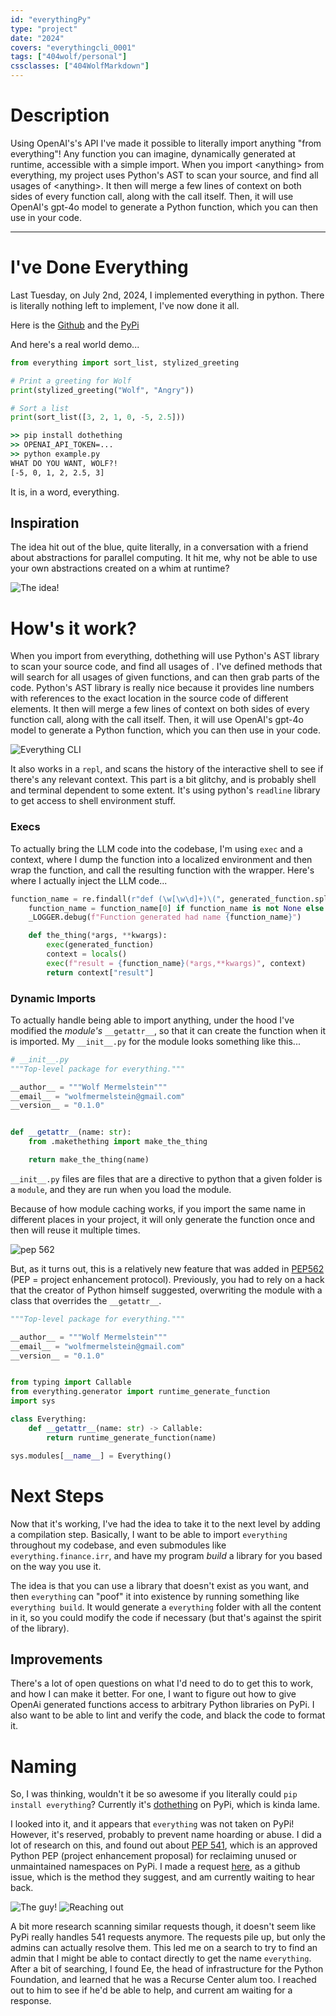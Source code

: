 ```yaml
---
id: "everythingPy"
type: "project"
date: "2024"
covers: "everythingcli_0001"
tags: ["404wolf/personal"]
cssclasses: ["404WolfMarkdown"]
---
```

# Description

Using OpenAI's's API I've made it possible to literally import anything "from everything"! Any function you can imagine, dynamically generated at runtime, accessible with a simple import. When you import \<anything> from everything, my project uses Python's AST to scan your source, and find all usages of \<anything>. It then will merge a few lines of context on both sides of every function call, along with the call itself. Then, it will use OpenAI's gpt-4o model to generate a Python function, which you can then use in your code.

***

# I've Done Everything

Last Tuesday, on July 2nd, 2024, I implemented everything in python. There is literally nothing left to implement, I've now done it all.

Here is the
[Github](https://github.com/404Wolf/everything) and the
[PyPi](https://pypi.org/project/dothething/)

And here's a real world demo...

```py
from everything import sort_list, stylized_greeting

# Print a greeting for Wolf
print(stylized_greeting("Wolf", "Angry"))

# Sort a list
print(sort_list([3, 2, 1, 0, -5, 2.5]))
```

```cmd
>> pip install dothething
>> OPENAI_API_TOKEN=...
>> python example.py
WHAT DO YOU WANT, WOLF?!
[-5, 0, 1, 2, 2.5, 3]
```

It is, in a word, everything.

## Inspiration

The idea hit out of the blue, quite literally, in a conversation with a friend about abstractions for parallel computing. It hit me, why not be able to use your own abstractions created on a whim at runtime?

![The idea!](2024-07-05-20240705020336355_0001.webp|float=none|width=60)

# How's it work?

When you import <anything> from everything, dothething will use Python's AST library to scan your source code, and find all usages of <anything>. I've defined methods that will search for all usages of given functions, and can then grab parts of the code. Python's AST library is really nice because it provides line numbers with references to the exact location in the source code of different elements. It then will merge a few lines of context on both sides of every function call, along with the call itself. Then, it will use OpenAI's gpt-4o model to generate a Python function, which you can then use in your code.

![Everything CLI](everythingcli_0001.png)

It also works in a `repl`, and scans the history of the interactive shell to see if there's any relevant context. This part is a bit glitchy, and is probably shell and terminal dependent to some extent. It's using python's `readline` library to get access to shell environment stuff.

### Execs

To actually bring the LLM code into the codebase, I'm using `exec` and a context, where I dump the function into a localized environment and then wrap the function, and call the resulting function with the wrapper. Here's where I actually inject the LLM code...

```py
function_name = re.findall(r"def (\w[\w\d]+)\(", generated_function.split("\n")[0])
    function_name = function_name[0] if function_name is not None else "error"
    _LOGGER.debug(f"Function generated had name {function_name}")

    def the_thing(*args, **kwargs):
        exec(generated_function)
        context = locals()
        exec(f"result = {function_name}(*args,**kwargs)", context)
        return context["result"]
```

### Dynamic Imports

To actually handle being able to import anything, under the hood I've modified the *module's* `__getattr__`, so that it can create the function when it is imported. My `__init__.py` for the module looks something like this...

```py
# __init__.py
"""Top-level package for everything."""

__author__ = """Wolf Mermelstein"""
__email__ = "wolfmermelstein@gmail.com"
__version__ = "0.1.0"


def __getattr__(name: str):
    from .makethething import make_the_thing

    return make_the_thing(name)
```

`__init__.py` files are files that are a directive to python that a given folder is a `module`, and they are run when you load the module.

Because of how module caching works, if you import the same name in different places in your project, it will only generate the function once and then will reuse it multiple times.

![pep 562](thePep_0001.png)

But, as it turns out, this is a relatively new feature that was added in [PEP562](https://peps.python.org/pep-0562/) (PEP = project enhancement protocol). Previously, you had to rely on a hack that the creator of Python himself suggested, overwriting the module with a class that overrides the `__getattr__`.

```python
"""Top-level package for everything."""

__author__ = """Wolf Mermelstein"""
__email__ = "wolfmermelstein@gmail.com"
__version__ = "0.1.0"


from typing import Callable
from everything.generator import runtime_generate_function
import sys

class Everything:
    def __getattr__(name: str) -> Callable:
        return runtime_generate_function(name)

sys.modules[__name__] = Everything()
```

# Next Steps

Now that it's working, I've had the idea to take it to the next level by adding a compilation step. Basically, I want to be able to import `everything` throughout my codebase, and even submodules like `everything.finance.irr`, and have my program *build* a library for you based on the way you use it.

The idea is that you can use a library that doesn't exist as you want, and then `everything` can "poof" it into existence by running something like `everything build`. It would generate a `everything` folder with all the content in it, so you could modify the code if necessary (but that's against the spirit of the library).

## Improvements

There's a lot of open questions on what I'd need to do to get this to work, and how I can make it better. For one, I want to figure out how to give OpenAi generated functions access to arbitrary Python libraries on PyPi. I also want to be able to lint and verify the code, and black the code to format it.

# Naming

So, I was thinking, wouldn't it be so awesome if you literally could `pip install everything`? Currently it's [dothething](https://pypi.org/project/dothething/) on PyPi, which is kinda lame.

I looked into it, and it appears that `everything` was not taken on PyPi! However, it's reserved, probably to prevent name hoarding or abuse. I did a lot of research on this, and found out about [PEP 541](https://peps.python.org/pep-0541/), which is an approved Python PEP (project enhancement proposal) for reclaiming unused or unmaintained namespaces on PyPi. I made a request [here](https://github.com/pypi/support/issues/4320), as a github issue, which is the method they suggest, and am currently waiting to hear back.

![The guy!](2024-07-04-20240705021721024_0001.webp)
![Reaching out](2024-07-04-20240705021825560_0001.webp)

A bit more research scanning similar requests though, it doesn't seem like PyPi really handles 541 requests anymore. The requests pile up, but only the admins can actually resolve them. This led me on a search to try to find an admin that I might be able to contact directly to get the name `everything`. After a bit of searching, I found Ee, the head of infrastructure for the Python Foundation, and learned that he was a Recurse Center alum too. I reached out to him to see if he'd be able to help, and current am waiting for a response.
